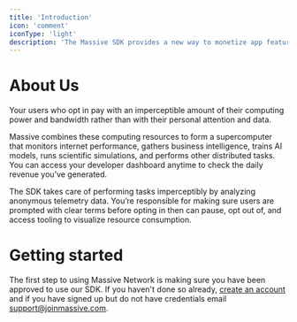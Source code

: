 ```yaml
---
title: 'Introduction'
icon: 'comment'
iconType: 'light'
description: 'The Massive SDK provides a new way to monetize app features and content without annoying ads or low-converting paywalls.'
---
```


# About Us

Your users who opt in pay with an imperceptible amount of their computing power and bandwidth rather than with their personal attention and data.

Massive combines these computing resources to form a supercomputer that monitors internet performance, gathers business intelligence, trains AI models, runs scientific simulations, and performs other distributed tasks. You can access your developer dashboard anytime to check the daily revenue you’ve generated.

The SDK takes care of performing tasks imperceptibly by analyzing anonymous telemetry data. You’re responsible for making sure users are prompted with clear terms before opting in then can pause, opt out of, and access tooling to visualize resource consumption.

# Getting started

The first step to using Massive Network is making sure you have been approved to use our SDK. If you haven't done so already, [create an account](https://www.joinmassive.com/create-account-sdk) and if you have signed up but do not have credentials email support@joinmassive.com.
